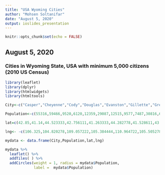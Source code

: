 ---
title: "USA Wyoming Cities"
author: "Mohsen Soltanifar"
date: "August 5, 2020"
output: ioslides_presentation
---

```{r setup, include=FALSE}
knitr::opts_chunk$set(echo = FALSE)
```

## August 5, 2020

### Cities in Wyoming State, USA with minimum 5,000 citizens (2010 US Census)

```{r, echo=FALSE}
library(leaflet)
library(dplyr)
library(htmlwidgets)
library(htmltools)

City<-c("Casper","Cheyenne","Cody","Douglas","Evanston","Gillette","Green-River","Jackson","Lander","Laramie", "Powell","Rawlins", "Riverton","Rock-Springs","Sheridan","Torrington","Worland")

Population<-c(55316,59466,9520,6120,12359,29087,12515,9577,7487,30816,6314,9259,10615,23036,17444,6501,5487)

lat=c(42.85,41.14,44.523333,42.756111,41.263333,44.282778,41.528611,43.475278,42.883056,41.311111,44.758889,41.790278,43.025,41.590833,44.796667,42.06667,44.016667)

lng<- -c(106.325,104.820278,109.057222,105.384444,110.964722,105.505278,109.466111,110.769167,108.7325,105.593611,108.758333,107.234167,108.38,109.2225,106.958889,104.1825,107.958333)

mydata <- data.frame(City,Population,lat,lng)

mydata %>% 
  leaflet() %>%
  addTiles( ) %>%
  addCircles(weight = 1, radius = mydata$Population,
             label =  mydata$Population)


  
  
  
```
